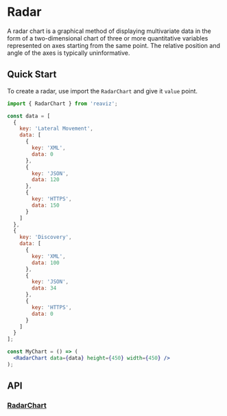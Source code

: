 # Radar

A radar chart is a graphical method of displaying multivariate
data in the form of a two-dimensional chart of three or more quantitative
variables represented on axes starting from the same point. The relative
position and angle of the axes is typically uninformative.

## Quick Start
To create a radar, use import the `RadarChart` and give it `value` point.

```jsx
import { RadarChart } from 'reaviz';

const data = [
  {
    key: 'Lateral Movement',
    data: [
      {
        key: 'XML',
        data: 0
      },
      {
        key: 'JSON',
        data: 120
      },
      {
        key: 'HTTPS',
        data: 150
      }
    ]
  },
  {
    key: 'Discovery',
    data: [
      {
        key: 'XML',
        data: 100
      },
      {
        key: 'JSON',
        data: 34
      },
      {
        key: 'HTTPS',
        data: 0
      }
    ]
  }
];

const MyChart = () => (
  <RadarChart data={data} height={450} width={450} />
);
```

## API

### [RadarChart](https://github.com/reaviz/reaviz/blob/master/src/RadarChart/RadarChart.tsx)
